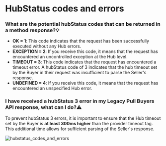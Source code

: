 ﻿---
sidebar_position: 15
---

# HubStatus codes and errors

### What are the potential hubStatus codes that can be returned in a method response?💡
- **OK = 1**: This code indicates that the request has been successfully executed without any Hub errors.
- **EXCEPTION = 2**: If you receive this code, it means that the request has encountered an uncontrolled exception at the Hub level.
- **TIMEOUT = 3**: This code indicates that the request has encountered a timeout error. A hubStatus code of 3 indicates that the hub timeout set by the Buyer in their request was insufficient to parse the Seller's response.
- **UNDEFINED = 4**: If you receive this code, it means that the request has encountered an unspecified Hub error.
### I have received a hubStatus 3 error in my Legacy Pull Buyers API response, what can I do?⚠️
To prevent hubStatus 3 errors, it is important to ensure that the Hub timeout set by the Buyer is **at least 300ms higher** than the provider timeout tag. This additional time allows for sufficient parsing of the Seller's response.

![hubstatus_codes_and_errors](https://storage.travelgate.com/kbase/hubstatus_codes_and_errors.jpg)

<TipContactCustomerCare/>